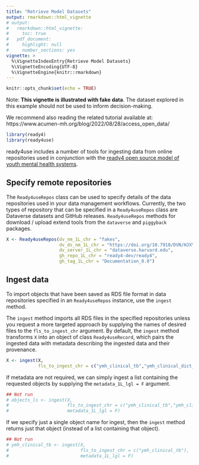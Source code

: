 ```yaml
---
title: "Retrieve Model Datasets"
output: rmarkdown::html_vignette
# output: 
#   rmarkdown::html_vignette:
#     toc: true
#   pdf_document:
#     highlight: null
#     number_sections: yes
vignette: >
  %\VignetteIndexEntry{Retrieve Model Datasets}
  %\VignetteEncoding{UTF-8}
  %\VignetteEngine{knitr::rmarkdown}
---
```


```r
knitr::opts_chunk$set(echo = TRUE)
```

Note: **This vignette is illustrated with fake data**. The dataset explored in this example should not be used to inform decision-making. 

We recommend also reading the related tutorial available at: https://www.acumen-mh.org/blog/2022/08/28/access_open_data/ 

```r
library(ready4)
library(ready4use)
```

ready4use includes a number of tools for ingesting data from online repositories used in conjunction with the [ready4 open source model of youth mental health systems](https://www.ready4-dev.com).

## Specify remote repositories
The `Ready4useRepos` class can be used to specify details of the data repositories used in your data management workflows. Currently, the two types of repository that can be specified in a `Ready4useRepos` class are Dataverse datasets and GitHub releases. `Ready4useRepos` methods for download / upload extend tools from the `dataverse` and `piggyback` packages.

```r
X <- Ready4useRepos(dv_nm_1L_chr = "fakes",
                    dv_ds_nm_1L_chr = "https://doi.org/10.7910/DVN/HJXYKQ",
                    dv_server_1L_chr = "dataverse.harvard.edu",
                    gh_repo_1L_chr = "ready4-dev/ready4",
                    gh_tag_1L_chr = "Documentation_0.0")
```

## Ingest data
To import objects that have been saved as RDS file format in data repositories specified in an `Ready4useRepos` instance, use the `ingest` method. 

The `ingest` method imports all RDS files in the specified repositories unless you request a more targeted approach by supplying the names of desired files to the `fls_to_ingest_chr` argument. By default, the `ingest` method transforms `X` into an object of class `Ready4useRecord`, which pairs the ingested data with metadata describing the ingested data and their provenance. 

```r
X <- ingest(X,
            fls_to_ingest_chr = c("ymh_clinical_tb","ymh_clinical_dict_r3"))
```

If metadata are not required, we can simply ingest a list containing the requested objects by supplying the `metadata_1L_lgl = F` argument.

```r
## Not run
# objects_ls <- ingest(X,
#                      fls_to_ingest_chr = c("ymh_clinical_tb","ymh_clinical_dict_r3"),
#                      metadata_1L_lgl = F)
```

If we specify just a single object name for ingest, then the `ingest` method returns just that object (instead of a list containing that object).

```r
## Not run
# ymh_clinical_tb <- ingest(X,
#                           fls_to_ingest_chr = c("ymh_clinical_tb"),
#                           metadata_1L_lgl = F)
```


